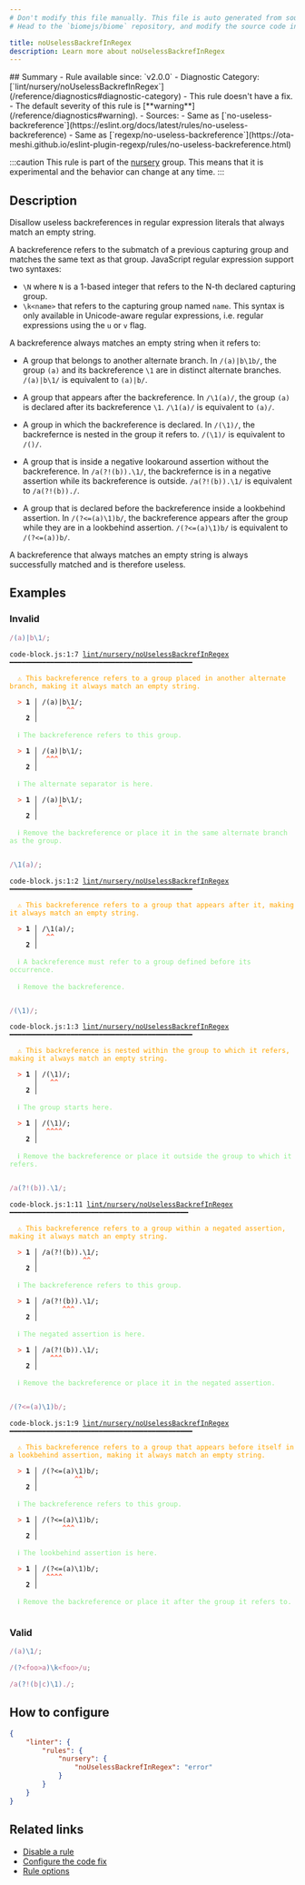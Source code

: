 ```yaml
---
# Don't modify this file manually. This file is auto generated from source, and you will lose your changes next time the website is built.
# Head to the `biomejs/biome` repository, and modify the source code in there.

title: noUselessBackrefInRegex
description: Learn more about noUselessBackrefInRegex
---
```


<Tabs>
<TabItem label="JavaScript (and super languages)" icon="seti:javascript">
## Summary
- Rule available since: `v2.0.0`
- Diagnostic Category: [`lint/nursery/noUselessBackrefInRegex`](/reference/diagnostics#diagnostic-category)
- This rule doesn't have a fix.
- The default severity of this rule is [**warning**](/reference/diagnostics#warning).
- Sources: 
  - Same as [`no-useless-backreference`](https://eslint.org/docs/latest/rules/no-useless-backreference)
  - Same as [`regexp/no-useless-backreference`](https://ota-meshi.github.io/eslint-plugin-regexp/rules/no-useless-backreference.html)

:::caution
This rule is part of the [nursery](/linter/rules/#nursery) group. This means that it is experimental and the behavior can change at any time.
:::
## Description
Disallow useless backreferences in regular expression literals that always match an empty string.

A backreference refers to the submatch of a previous capturing group and matches the same text as that group.
JavaScript regular expression support two syntaxes:

- `\N` where `N` is a 1-based integer that refers to the N-th declared capturing group.
- `\k<name>` that refers to the capturing group named `name`.
This syntax is only available in Unicode-aware regular expressions,
i.e. regular expressions using the `u` or `v` flag.

A backreference always matches an empty string when it refers to:

- A group that belongs to another alternate branch.
In `/(a)|b\1b/`, the group `(a)` and its backreference `\1` are in distinct alternate branches.
`/(a)|b\1/` is equivalent to `(a)|b/`.


- A group that appears after the backreference.
In `/\1(a)/`, the group `(a)` is declared after its backreference `\1`.
`/\1(a)/` is equivalent to `(a)/`.


- A group in which the backreference is declared.
In `/(\1)/`, the backrefernce is nested in the group it refers to.
`/(\1)/` is equivalent to `/()/`.


- A group that is inside a negative lookaround assertion without the backreference.
In `/a(?!(b)).\1/`, the backrefernce is in a negative assertion while its backreference is outside.
`/a(?!(b)).\1/` is equivalent to `/a(?!(b))./`.


- A group that is declared before the backreference inside a lookbehind assertion.
In `/(?<=(a)\1)b/`, the backreference appears after the group while they are in a lookbehind assertion.
`/(?<=(a)\1)b/` is equivalent to `/(?<=(a))b/`.



A backreference that always matches an empty string is always successfully matched and is therefore useless.

## Examples

### Invalid

```js
/(a)|b\1/;
```

<pre class="language-text"><code class="language-text">code-block.js:1:7 <a href="https://biomejs.dev/linter/rules/no-useless-backref-in-regex">lint/nursery/noUselessBackrefInRegex</a> ━━━━━━━━━━━━━━━━━━━━━━━━━━━━━━━━━━━━━━━━━━━━━<br /><br />  <strong><span style="color: Orange;">⚠</span></strong> <span style="color: Orange;">This backreference refers to a group placed in another alternate branch, making it always match an empty string.</span><br />  <br />  <strong><span style="color: Tomato;">&gt;</span></strong> <strong>1 │ </strong>/(a)|b&#92;1/;<br />   <strong>   │ </strong>      <strong><span style="color: Tomato;">^</span></strong><strong><span style="color: Tomato;">^</span></strong><br />    <strong>2 │ </strong><br />  <br />  <strong><span style="color: lightgreen;">ℹ</span></strong> <span style="color: lightgreen;">The backreference refers to this group.</span><br />  <br />  <strong><span style="color: Tomato;">&gt;</span></strong> <strong>1 │ </strong>/(a)|b&#92;1/;<br />   <strong>   │ </strong> <strong><span style="color: Tomato;">^</span></strong><strong><span style="color: Tomato;">^</span></strong><strong><span style="color: Tomato;">^</span></strong><br />    <strong>2 │ </strong><br />  <br />  <strong><span style="color: lightgreen;">ℹ</span></strong> <span style="color: lightgreen;">The alternate separator is here.</span><br />  <br />  <strong><span style="color: Tomato;">&gt;</span></strong> <strong>1 │ </strong>/(a)|b&#92;1/;<br />   <strong>   │ </strong>    <strong><span style="color: Tomato;">^</span></strong><br />    <strong>2 │ </strong><br />  <br />  <strong><span style="color: lightgreen;">ℹ</span></strong> <span style="color: lightgreen;">Remove the backreference or place it in the same alternate branch as the group.</span><br />  <br /></code></pre>

```js
/\1(a)/;
```

<pre class="language-text"><code class="language-text">code-block.js:1:2 <a href="https://biomejs.dev/linter/rules/no-useless-backref-in-regex">lint/nursery/noUselessBackrefInRegex</a> ━━━━━━━━━━━━━━━━━━━━━━━━━━━━━━━━━━━━━━━━━━━━━<br /><br />  <strong><span style="color: Orange;">⚠</span></strong> <span style="color: Orange;">This backreference refers to a group that appears after it, making it always match an empty string.</span><br />  <br />  <strong><span style="color: Tomato;">&gt;</span></strong> <strong>1 │ </strong>/&#92;1(a)/;<br />   <strong>   │ </strong> <strong><span style="color: Tomato;">^</span></strong><strong><span style="color: Tomato;">^</span></strong><br />    <strong>2 │ </strong><br />  <br />  <strong><span style="color: lightgreen;">ℹ</span></strong> <span style="color: lightgreen;">A backreference must refer to a group defined before its occurrence.</span><br />  <br />  <strong><span style="color: lightgreen;">ℹ</span></strong> <span style="color: lightgreen;">Remove the backreference.</span><br />  <br /></code></pre>

```js
/(\1)/;
```

<pre class="language-text"><code class="language-text">code-block.js:1:3 <a href="https://biomejs.dev/linter/rules/no-useless-backref-in-regex">lint/nursery/noUselessBackrefInRegex</a> ━━━━━━━━━━━━━━━━━━━━━━━━━━━━━━━━━━━━━━━━━━━━━<br /><br />  <strong><span style="color: Orange;">⚠</span></strong> <span style="color: Orange;">This backreference is nested within the group to which it refers, making it always match an empty string.</span><br />  <br />  <strong><span style="color: Tomato;">&gt;</span></strong> <strong>1 │ </strong>/(&#92;1)/;<br />   <strong>   │ </strong>  <strong><span style="color: Tomato;">^</span></strong><strong><span style="color: Tomato;">^</span></strong><br />    <strong>2 │ </strong><br />  <br />  <strong><span style="color: lightgreen;">ℹ</span></strong> <span style="color: lightgreen;">The group starts here.</span><br />  <br />  <strong><span style="color: Tomato;">&gt;</span></strong> <strong>1 │ </strong>/(&#92;1)/;<br />   <strong>   │ </strong> <strong><span style="color: Tomato;">^</span></strong><strong><span style="color: Tomato;">^</span></strong><strong><span style="color: Tomato;">^</span></strong><strong><span style="color: Tomato;">^</span></strong><br />    <strong>2 │ </strong><br />  <br />  <strong><span style="color: lightgreen;">ℹ</span></strong> <span style="color: lightgreen;">Remove the backreference or place it outside the group to which it refers.</span><br />  <br /></code></pre>

```js
/a(?!(b)).\1/;
```

<pre class="language-text"><code class="language-text">code-block.js:1:11 <a href="https://biomejs.dev/linter/rules/no-useless-backref-in-regex">lint/nursery/noUselessBackrefInRegex</a> ━━━━━━━━━━━━━━━━━━━━━━━━━━━━━━━━━━━━━━━━━━━━<br /><br />  <strong><span style="color: Orange;">⚠</span></strong> <span style="color: Orange;">This backreference refers to a group within a negated assertion, making it always match an empty string.</span><br />  <br />  <strong><span style="color: Tomato;">&gt;</span></strong> <strong>1 │ </strong>/a(?!(b)).&#92;1/;<br />   <strong>   │ </strong>          <strong><span style="color: Tomato;">^</span></strong><strong><span style="color: Tomato;">^</span></strong><br />    <strong>2 │ </strong><br />  <br />  <strong><span style="color: lightgreen;">ℹ</span></strong> <span style="color: lightgreen;">The backreference refers to this group.</span><br />  <br />  <strong><span style="color: Tomato;">&gt;</span></strong> <strong>1 │ </strong>/a(?!(b)).&#92;1/;<br />   <strong>   │ </strong>     <strong><span style="color: Tomato;">^</span></strong><strong><span style="color: Tomato;">^</span></strong><strong><span style="color: Tomato;">^</span></strong><br />    <strong>2 │ </strong><br />  <br />  <strong><span style="color: lightgreen;">ℹ</span></strong> <span style="color: lightgreen;">The negated assertion is here.</span><br />  <br />  <strong><span style="color: Tomato;">&gt;</span></strong> <strong>1 │ </strong>/a(?!(b)).&#92;1/;<br />   <strong>   │ </strong>  <strong><span style="color: Tomato;">^</span></strong><strong><span style="color: Tomato;">^</span></strong><strong><span style="color: Tomato;">^</span></strong><br />    <strong>2 │ </strong><br />  <br />  <strong><span style="color: lightgreen;">ℹ</span></strong> <span style="color: lightgreen;">Remove the backreference or place it in the negated assertion.</span><br />  <br /></code></pre>

```js
/(?<=(a)\1)b/;
```

<pre class="language-text"><code class="language-text">code-block.js:1:9 <a href="https://biomejs.dev/linter/rules/no-useless-backref-in-regex">lint/nursery/noUselessBackrefInRegex</a> ━━━━━━━━━━━━━━━━━━━━━━━━━━━━━━━━━━━━━━━━━━━━━<br /><br />  <strong><span style="color: Orange;">⚠</span></strong> <span style="color: Orange;">This backreference refers to a group that appears before itself in a lookbehind assertion, making it always match an empty string.</span><br />  <br />  <strong><span style="color: Tomato;">&gt;</span></strong> <strong>1 │ </strong>/(?&lt;=(a)&#92;1)b/;<br />   <strong>   │ </strong>        <strong><span style="color: Tomato;">^</span></strong><strong><span style="color: Tomato;">^</span></strong><br />    <strong>2 │ </strong><br />  <br />  <strong><span style="color: lightgreen;">ℹ</span></strong> <span style="color: lightgreen;">The backreference refers to this group.</span><br />  <br />  <strong><span style="color: Tomato;">&gt;</span></strong> <strong>1 │ </strong>/(?&lt;=(a)&#92;1)b/;<br />   <strong>   │ </strong>     <strong><span style="color: Tomato;">^</span></strong><strong><span style="color: Tomato;">^</span></strong><strong><span style="color: Tomato;">^</span></strong><br />    <strong>2 │ </strong><br />  <br />  <strong><span style="color: lightgreen;">ℹ</span></strong> <span style="color: lightgreen;">The lookbehind assertion is here.</span><br />  <br />  <strong><span style="color: Tomato;">&gt;</span></strong> <strong>1 │ </strong>/(?&lt;=(a)&#92;1)b/;<br />   <strong>   │ </strong> <strong><span style="color: Tomato;">^</span></strong><strong><span style="color: Tomato;">^</span></strong><strong><span style="color: Tomato;">^</span></strong><strong><span style="color: Tomato;">^</span></strong><br />    <strong>2 │ </strong><br />  <br />  <strong><span style="color: lightgreen;">ℹ</span></strong> <span style="color: lightgreen;">Remove the backreference or place it after the group it refers to.</span><br />  <br /></code></pre>

### Valid

```js
/(a)\1/;
```

```js
/(?<foo>a)\k<foo>/u;
```

```js
/a(?!(b|c)\1)./;
```

## How to configure
```json title="biome.json"
{
	"linter": {
		"rules": {
			"nursery": {
				"noUselessBackrefInRegex": "error"
			}
		}
	}
}

```
## Related links

- [Disable a rule](/linter/#disable-a-rule)
- [Configure the code fix](/linter#configure-the-code-fix)
- [Rule options](/linter/#rule-options)

</TabItem>
</Tabs>

